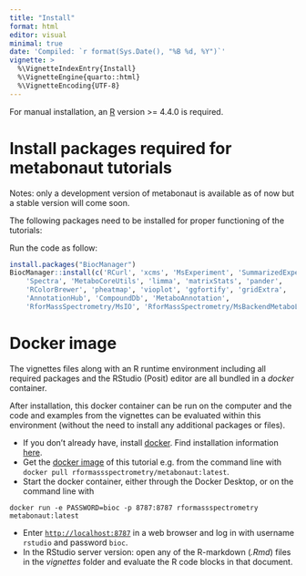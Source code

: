 ```yaml
---
title: "Install"
format: html
editor: visual
minimal: true
date: 'Compiled: `r format(Sys.Date(), "%B %d, %Y")`'
vignette: >
  %\VignetteIndexEntry{Install}
  %\VignetteEngine{quarto::html}
  %\VignetteEncoding{UTF-8}
---
```


For manual installation, an [R](https://www.r-project.org/) version \>= 4.4.0 is
required.

# Install packages required for metabonaut tutorials

Notes: only a development version of metabonaut is available as of now but a
stable version will come soon.

The following packages need to be installed for proper functioning of the
tutorials:

Run the code as follow:

```r
install.packages("BiocManager")
BiocManager::install(c('RCurl', 'xcms', 'MsExperiment', 'SummarizedExperiment',
    'Spectra', 'MetaboCoreUtils', 'limma', 'matrixStats', 'pander', 
    'RColorBrewer', 'pheatmap', 'vioplot', 'ggfortify', 'gridExtra', 
    'AnnotationHub', 'CompoundDb', 'MetaboAnnotation', 
    'RforMassSpectrometry/MsIO', 'RforMassSpectrometry/MsBackendMetaboLights'))
```

# Docker image

The vignettes files along with an R runtime environment including all required
packages and the RStudio (Posit) editor are all bundled in a *docker* container.

After installation, this docker container can be run on the computer and the
code and examples from the vignettes can be evaluated within this environment
(without the need to install any additional packages or files).

-   If you don't already have, install [docker](https://www.docker.com/). Find
    installation information [here](https://docs.docker.com/desktop/).
-   Get the [docker
    image](https://hub.docker.com/r/rformassspectrometry/metabonaut) of this
    tutorial e.g. from the command line with
    `docker pull rformassspectrometry/metabonaut:latest`.
-   Start the docker container, either through the Docker Desktop, or on the
    command line with

```         
docker run -e PASSWORD=bioc -p 8787:8787 rformassspectrometry metabonaut:latest
```

-   Enter [`http://localhost:8787`](http://localhost:8787) in a web browser and
    log in with username `rstudio` and password `bioc`.
-   In the RStudio server version: open any of the R-markdown (*.Rmd*) files in
    the *vignettes* folder and evaluate the R code blocks in that document.
